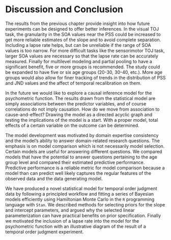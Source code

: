 # Discussion and Conclusion


The results from the previous chapter provide insight into how future experiments can be designed to offer better inferences. In the visual TOJ task, the granularity in the SOA values near the PSS could be increased to get more reliable estimates of the slope and to avoid complete separation. Including a lapse rate helps, but can be unreliable if the range of SOA values is too narrow. For more difficult tasks like the sensorimotor TOJ task, larger SOA values are necessary so that the lapse rate can be accurately measured. Finally for multilevel modeling and partial pooling to have a significant benefit, five or more groups is recommended. The study could be expanded to have five or six age groups (20-30, 30-40, etc.). More age groups would also allow for finer tracking of trends in the distribution of PSS and JND values and the affect of temporal recalibration on them. 


<!--
One concern comes up when it comes to LOOCV and multilevel models. What does it mean to leave _one_ out? Should one subject be left out? One age group? Just one observation? With more levels in a model, more careful considerations must be taken when it comes to estimating predictive performance.
-->


In the future we would like to explore a causal inference model for the psychometric function. The results drawn from the statistical model are simply associations between the predictor variables, and of course correlations do not imply causation. How do we move from association to cause-and-effect? Drawing the model as a directed acyclic graph and testing the implications of the model is a start. With a proper model, total effects of a certain variable on the outcome can be determined.


The model development was motivated by domain expertise consistency and the model's ability to answer domain-related research questions. The emphasis is on model comparison which is not necessarily model selection. Certain models are useful for answering different questions. We compared models that have the potential to answer questions pertaining to the age group level and compared their estimated predictive performance. Predictive performance is a reliable metric for model comparison because a model than can predict well likely captures the regular features of the observed data and the data generating model.


We have produced a novel statistical model for temporal order judgment data by following a principled workflow and fitting a series of Bayesian models efficiently using Hamiltonian Monte Carlo in the `R` programming language with `Stan`. We described methods for selecting priors for the slope and intercept parameters, and argued why the selected linear parameterization can have practical benefits on prior specification. Finally we motivated the inclusion of a lapse rate into the model for the psychometric function with an illustrative diagram of the result of a temporal order judgment experiment.
